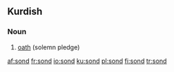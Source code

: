 ==Kurdish==

===Noun===
{{ku-noun|g=f}}

# [[oath]] (solemn pledge)

{{tbot entry|Kurdish|oath|2007|December|ku}}

[[af:sond]]
[[fr:sond]]
[[io:sond]]
[[ku:sond]]
[[pl:sond]]
[[fi:sond]]
[[tr:sond]]